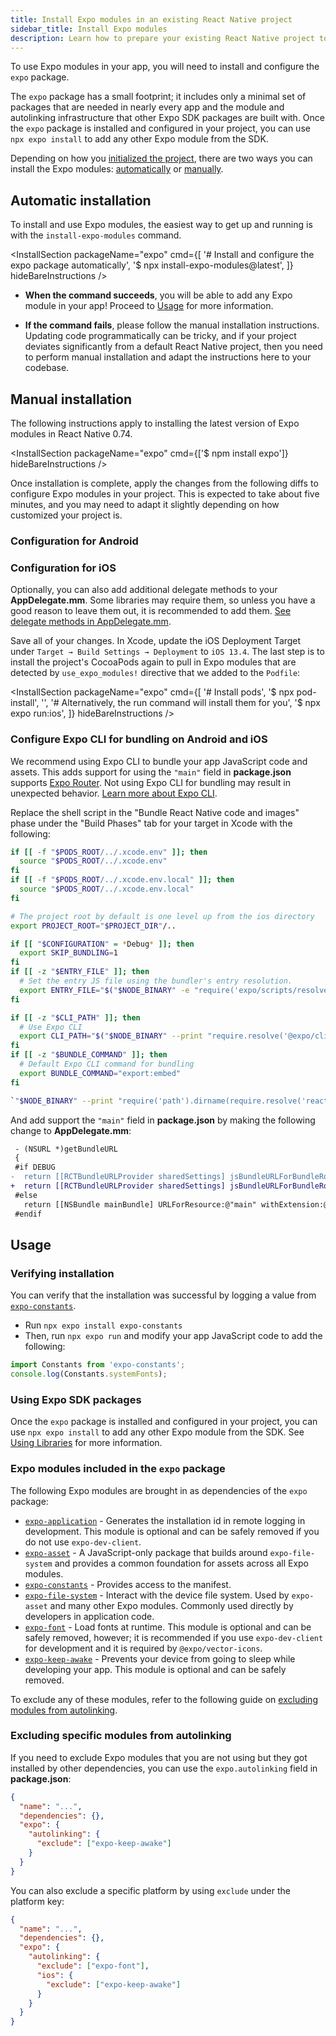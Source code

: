 ```yaml
---
title: Install Expo modules in an existing React Native project
sidebar_title: Install Expo modules
description: Learn how to prepare your existing React Native project to install and use any Expo module.
---
```



To use Expo modules in your app, you will need to install and configure the `expo` package.

The `expo` package has a small footprint; it includes only a minimal set of packages that are needed in nearly every app and the module and autolinking infrastructure that other Expo SDK packages are built with. Once the `expo` package is installed and configured in your project, you can use `npx expo install` to add any other Expo module from the SDK.

Depending on how you [initialized the project](/bare/overview/), there are two ways you can install the Expo modules: [automatically](#automatic-installation) or [manually](#manual-installation).

## Automatic installation

To install and use Expo modules, the easiest way to get up and running is with the `install-expo-modules` command.

<InstallSection
  packageName="expo"
  cmd={[
    '# Install and configure the expo package automatically',
    '$ npx install-expo-modules@latest',
  ]}
  hideBareInstructions
/>

- <YesIcon small /> **When the command succeeds**, you will be able to add any Expo module in your
  app! Proceed to [Usage](#usage) for more information.

- <NoIcon small /> **If the command fails**, please follow the manual installation instructions.
  Updating code programmatically can be tricky, and if your project deviates significantly from a
  default React Native project, then you need to perform manual installation and adapt the
  instructions here to your codebase.

## Manual installation

The following instructions apply to installing the latest version of Expo modules in React Native 0.74.

<InstallSection packageName="expo" cmd={['$ npm install expo']} hideBareInstructions />

Once installation is complete, apply the changes from the following diffs to configure Expo modules in your project. This is expected to take about five minutes, and you may need to adapt it slightly depending on how customized your project is.

### Configuration for Android

<DiffBlock source="/static/diffs/expo-android.diff" />

### Configuration for iOS

<DiffBlock source="/static/diffs/expo-ios.diff" />

Optionally, you can also add additional delegate methods to your **AppDelegate.mm**. Some libraries may require them, so unless you have a good reason to leave them out, it is recommended to add them. [See delegate methods in AppDelegate.mm](https://github.com/expo/expo/blob/main/templates/expo-template-bare-minimum/ios/HelloWorld/AppDelegate.mm#L28-L55).

Save all of your changes. In Xcode, update the iOS Deployment Target under `Target → Build Settings → Deployment` to `iOS 13.4`. The last step is to install the project's CocoaPods again to pull in Expo modules that are detected by `use_expo_modules!` directive that we added to the `Podfile`:

<InstallSection
  packageName="expo"
  cmd={[
    '# Install pods',
    '$ npx pod-install',
    '',
    '# Alternatively, the run command will install them for you',
    '$ npx expo run:ios',
  ]}
  hideBareInstructions
/>

### Configure Expo CLI for bundling on Android and iOS

We recommend using Expo CLI to bundle your app JavaScript code and assets. This adds support for using the `"main"` field in **package.json** supports [Expo Router](/router/introduction/). Not using Expo CLI for bundling may result in unexpected behavior. [Learn more about Expo CLI](/bare/using-expo-cli/).

<Collapsible summary="Extend expo/metro-config in your metro.config.js">
  <DiffBlock source="/static/diffs/metro-config.diff" />
</Collapsible>

<Collapsible summary="Configure Android project to bundle with Expo CLI">
  <DiffBlock source="/static/diffs/expo-cli-android.diff" />
</Collapsible>

<Collapsible summary="Configure iOS project to bundle with Expo CLI">

Replace the shell script in the "Bundle React Native code and images" phase under the "Build Phases" tab for your target in Xcode with the following:

```sh
if [[ -f "$PODS_ROOT/../.xcode.env" ]]; then
  source "$PODS_ROOT/../.xcode.env"
fi
if [[ -f "$PODS_ROOT/../.xcode.env.local" ]]; then
  source "$PODS_ROOT/../.xcode.env.local"
fi

# The project root by default is one level up from the ios directory
export PROJECT_ROOT="$PROJECT_DIR"/..

if [[ "$CONFIGURATION" = *Debug* ]]; then
  export SKIP_BUNDLING=1
fi
if [[ -z "$ENTRY_FILE" ]]; then
  # Set the entry JS file using the bundler's entry resolution.
  export ENTRY_FILE="$("$NODE_BINARY" -e "require('expo/scripts/resolveAppEntry')" "$PROJECT_ROOT" ios relative | tail -n 1)"
fi

if [[ -z "$CLI_PATH" ]]; then
  # Use Expo CLI
  export CLI_PATH="$("$NODE_BINARY" --print "require.resolve('@expo/cli')")"
fi
if [[ -z "$BUNDLE_COMMAND" ]]; then
  # Default Expo CLI command for bundling
  export BUNDLE_COMMAND="export:embed"
fi

`"$NODE_BINARY" --print "require('path').dirname(require.resolve('react-native/package.json')) + '/scripts/react-native-xcode.sh'"`
```

And add support the `"main"` field in **package.json** by making the following change to **AppDelegate.mm**:

```diff
 - (NSURL *)getBundleURL
 {
 #if DEBUG
-  return [[RCTBundleURLProvider sharedSettings] jsBundleURLForBundleRoot:@"index"];
+  return [[RCTBundleURLProvider sharedSettings] jsBundleURLForBundleRoot:@".expo/.virtual-metro-entry"];
 #else
   return [[NSBundle mainBundle] URLForResource:@"main" withExtension:@"jsbundle"];
 #endif
```

</Collapsible>

## Usage

### Verifying installation

You can verify that the installation was successful by logging a value from [`expo-constants`](/versions/latest/sdk/constants).

- Run `npx expo install expo-constants`
- Then, run `npx expo run` and modify your app JavaScript code to add the following:

```js
import Constants from 'expo-constants';
console.log(Constants.systemFonts);
```

### Using Expo SDK packages

Once the `expo` package is installed and configured in your project, you can use `npx expo install` to add any other Expo module from the SDK. See [Using Libraries](/workflow/using-libraries) for more information.

### Expo modules included in the `expo` package

The following Expo modules are brought in as dependencies of the `expo` package:

- [`expo-application`](/versions/latest/sdk/application) - Generates the installation id in remote logging in development. This module is optional and can be safely removed if you do not use `expo-dev-client`.
- [`expo-asset`](/versions/latest/sdk/asset) - A JavaScript-only package that builds around `expo-file-system` and provides a common foundation for assets across all Expo modules.
- [`expo-constants`](/versions/latest/sdk/constants) - Provides access to the manifest.
- [`expo-file-system`](/versions/latest/sdk/filesystem) - Interact with the device file system. Used by `expo-asset` and many other Expo modules. Commonly used directly by developers in application code.
- [`expo-font`](/versions/latest/sdk/font) - Load fonts at runtime. This module is optional and can be safely removed, however; it is recommended if you use `expo-dev-client` for development and it is required by `@expo/vector-icons`.
- [`expo-keep-awake`](/versions/latest/sdk/keep-awake) - Prevents your device from going to sleep while developing your app. This module is optional and can be safely removed.

To exclude any of these modules, refer to the following guide on [excluding modules from autolinking](#excluding-specific-modules-from-autolinking).

### Excluding specific modules from autolinking

If you need to exclude Expo modules that you are not using but they got installed by other dependencies, you can use the `expo.autolinking` field in **package.json**:

```json package.json
{
  "name": "...",
  "dependencies": {},
  "expo": {
    "autolinking": {
      "exclude": ["expo-keep-awake"]
    }
  }
}
```

You can also exclude a specific platform by using `exclude` under the platform key:

```json package.json
{
  "name": "...",
  "dependencies": {},
  "expo": {
    "autolinking": {
      "exclude": ["expo-font"],
      "ios": {
        "exclude": ["expo-keep-awake"]
      }
    }
  }
}
```
